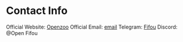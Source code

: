 # Contact Info

Official Website: [Openzoo](https://OpenZoo.io)
Official Email: [email](contact@openzoo.io)
Telegram: [Fifou](https://t.me/Open_fifou)
Discord: @Open Fifou
